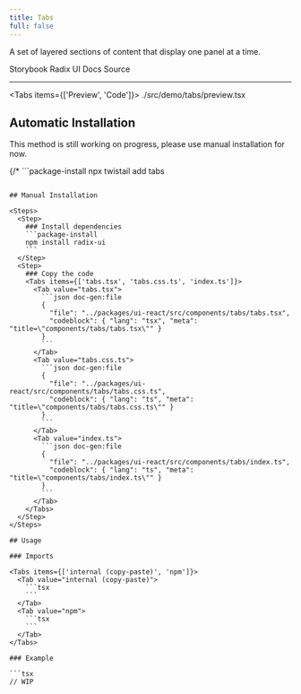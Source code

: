 ```yaml
---
title: Tabs
full: false
---
```


A set of layered sections of content that display one panel at a time.

<Badges>
  <BadgeLink href="https://storybook.twistail.com/?path=/docs/base-components-tabs--default" external>
    Storybook
  </BadgeLink>
  <BadgeLink href="https://www.radix-ui.com/primitives/docs/components/tabs#api-reference" external>
    Radix UI Docs
  </BadgeLink>
  <BadgeLink href="https://github.com/riipandi/twistail/tree/main/packages/ui-react/src/components/tabs" external>
    Source
  </BadgeLink>
</Badges>

---


<Tabs items={['Preview', 'Code']}>
  <Tab value="Preview" className="rounded-b-xl flex min-h-44 flex-wrap items-start justify-start gap-4 py-20 not-prose">
    <Demo />
  </Tab>
  <Tab value="Code">
    <include cwd lang="tsx">./src/demo/tabs/preview.tsx</include>
  </Tab>
</Tabs>

## Automatic Installation

<Callout type='warn'>
  This method is still working on progress, please use manual installation for now.
</Callout>

{/* ```package-install
npx twistail add tabs
``` */}

## Manual Installation

<Steps>
  <Step>
    ### Install dependencies
    ```package-install
    npm install radix-ui
    ```
  </Step>
  <Step>
    ### Copy the code
    <Tabs items={['tabs.tsx', 'tabs.css.ts', 'index.ts']}>
      <Tab value="tabs.tsx">
        ```json doc-gen:file
        {
          "file": "../packages/ui-react/src/components/tabs/tabs.tsx",
          "codeblock": { "lang": "tsx", "meta": "title=\"components/tabs/tabs.tsx\"" }
        }
        ```
      </Tab>
      <Tab value="tabs.css.ts">
        ```json doc-gen:file
        {
          "file": "../packages/ui-react/src/components/tabs/tabs.css.ts",
          "codeblock": { "lang": "ts", "meta": "title=\"components/tabs/tabs.css.ts\"" }
        }
        ```
      </Tab>
      <Tab value="index.ts">
        ```json doc-gen:file
        {
          "file": "../packages/ui-react/src/components/tabs/index.ts",
          "codeblock": { "lang": "ts", "meta": "title=\"components/tabs/index.ts\"" }
        }
        ```
      </Tab>
    </Tabs>
  </Step>
</Steps>

## Usage

### Imports

<Tabs items={['internal (copy-paste)', 'npm']}>
  <Tab value="internal (copy-paste)">
    ```tsx
    ```
  </Tab>
  <Tab value="npm">
    ```tsx
    ```
  </Tab>
</Tabs>

### Example

```tsx
// WIP
```
